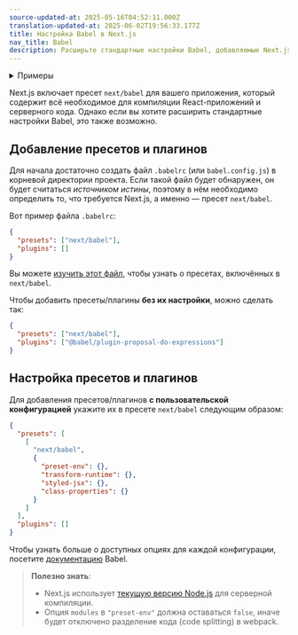```yaml
---
source-updated-at: 2025-05-16T04:52:11.000Z
translation-updated-at: 2025-06-02T19:56:33.177Z
title: Настройка Babel в Next.js
nav_title: Babel
description: Расширьте стандартные настройки Babel, добавляемые Next.js, с помощью собственной конфигурации.
---
```


<details>
  <summary>Примеры</summary>

- [Настройка конфигурации Babel](https://github.com/vercel/next.js/tree/canary/examples/with-custom-babel-config)

</details>

Next.js включает пресет `next/babel` для вашего приложения, который содержит всё необходимое для компиляции React-приложений и серверного кода. Однако если вы хотите расширить стандартные настройки Babel, это также возможно.

## Добавление пресетов и плагинов

Для начала достаточно создать файл `.babelrc` (или `babel.config.js`) в корневой директории проекта. Если такой файл будет обнаружен, он будет считаться _источником истины_, поэтому в нём необходимо определить то, что требуется Next.js, а именно — пресет `next/babel`.

Вот пример файла `.babelrc`:

```json filename=".babelrc"
{
  "presets": ["next/babel"],
  "plugins": []
}
```

Вы можете [изучить этот файл](https://github.com/vercel/next.js/blob/canary/packages/next/src/build/babel/preset.ts), чтобы узнать о пресетах, включённых в `next/babel`.

Чтобы добавить пресеты/плагины **без их настройки**, можно сделать так:

```json filename=".babelrc"
{
  "presets": ["next/babel"],
  "plugins": ["@babel/plugin-proposal-do-expressions"]
}
```

## Настройка пресетов и плагинов

Для добавления пресетов/плагинов **с пользовательской конфигурацией** укажите их в пресете `next/babel` следующим образом:

```json filename=".babelrc"
{
  "presets": [
    [
      "next/babel",
      {
        "preset-env": {},
        "transform-runtime": {},
        "styled-jsx": {},
        "class-properties": {}
      }
    ]
  ],
  "plugins": []
}
```

Чтобы узнать больше о доступных опциях для каждой конфигурации, посетите [документацию](https://babeljs.io/docs/) Babel.

> **Полезно знать**:
>
> - Next.js использует [текущую версию Node.js](https://github.com/nodejs/release#release-schedule) для серверной компиляции.
> - Опция `modules` в `"preset-env"` должна оставаться `false`, иначе будет отключено разделение кода (code splitting) в webpack.